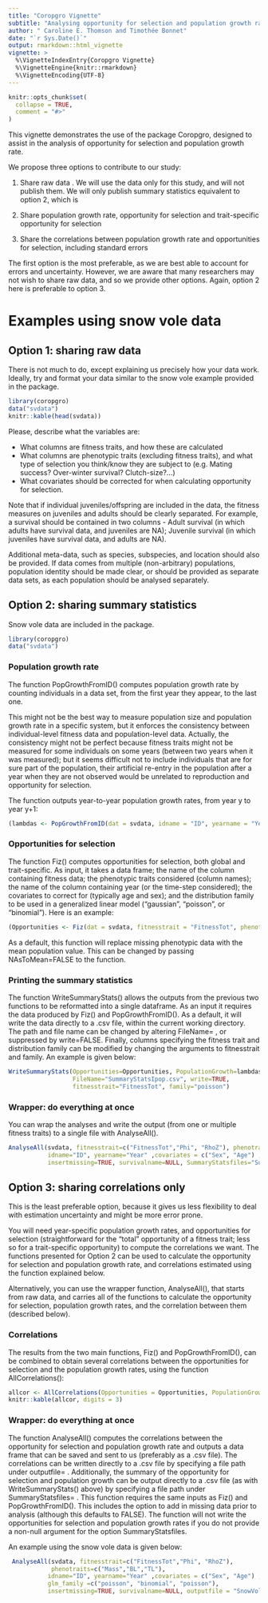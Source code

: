 ```yaml
---
title: "Coropgro Vignette"
subtitle: "Analysing opportunity for selection and population growth rate"
author: " Caroline E. Thomson and Timothée Bonnet"
date: "`r Sys.Date()`"
output: rmarkdown::html_vignette
vignette: >
  %\VignetteIndexEntry{Coropgro Vignette}
  %\VignetteEngine{knitr::rmarkdown}
  %\VignetteEncoding{UTF-8}
---
```


```r
knitr::opts_chunk$set(
  collapse = TRUE,
  comment = "#>"
)
```

This vignette demonstrates the use of the package Coropgro, designed to assist in the analysis of opportunity for selection and population growth rate.

We propose three options to contribute to our study:

1. Share raw data . We will use the data only for this study, and will not publish them. We will only publish summary statistics equivalent to option 2, which is

2. Share population growth rate, opportunity for selection and trait-specific opportunity for selection

3. Share the correlations between population growth rate and opportunities for selection, including standard errors

The first option is the most preferable, as we are best able to account for errors and uncertainty. However, we are aware that many researchers may not wish to share raw data, and so we provide other options. Again, option 2 here is preferable to option 3. 


# Examples using snow vole data

## Option 1: sharing raw data

There is not much to do, except explaining us precisely how your data work. 
Ideally, try and format your data similar to the snow vole example provided in the package.

```r
library(coropgro)
data("svdata")
knitr::kable(head(svdata))
```

Please, describe what the variables are:

* What columns are fitness traits, and how these are calculated
* What columns are phenotypic traits (excluding fitness traits), and what type of selection you think/know they are subject to (e.g. Mating success? Over-winter survival? Clutch-size?...)
* What covariates should be corrected for when calculating opportunity for selection.

Note that if individual juveniles/offspring are included in the data, the fitness measures on juveniles and adults should be clearly separated. For example, a survival should be contained in two columns - Adult survival (in which adults have survival data, and juveniles are NA); Juvenile survival (in which juveniles have survival data, and adults are NA). 

Additional meta-data, such as species, subspecies, and location should also be provided. If data comes from multiple (non-arbitrary) populations, population identity should be made clear, or should be provided as separate data sets, as each population should be analysed separately.

## Option 2: sharing summary statistics

Snow vole data are included in the package.

```r
library(coropgro)
data("svdata")
```

### Population growth rate

The function PopGrowthFromID() computes population growth rate by counting individuals in a data set, from the first year they appear, to the last one.

This might not be the best way to measure population size and population growth rate in a specific system, but it enforces the consistency between individual-level fitness data and population-level data. Actually, the consistency might not be perfect because fitness traits might not be measured for some individuals on some years (between two years when it was measured); but it seems difficult not to include individuals that are for sure part of the population, their artificial re-entry in the population after a year when they are not observed would be unrelated to reproduction and opportunity for selection. 

The function outputs year-to-year population growth rates, from year y to year y+1:
```r
(lambdas <- PopGrowthFromID(dat = svdata, idname = "ID", yearname = "Year"))
```

### Opportunities for selection

The function Fiz() computes opportunities for selection, both global and trait-specific. 
As input, it takes a data frame; the name of the column containing fitness data; the phenotypic traits considered (column names); the name of the column containing year (or the time-step considered); the covariates to correct for (typically age and sex); and the distribution family to be used in a generalized linear model ("gaussian", "poisson", or "binomial").
Here is an example:

```r
(Opportunities <- Fiz(dat = svdata, fitnesstrait = "FitnessTot", phenotraits = c("Mass", "BL", "TL"), yearname = "Year", covariates = c("Sex", "Age"), family = "poisson"))
```

As a default, this function will replace missing phenotypic data with the mean population value. This can be changed by passing NAsToMean=FALSE to the function. 


### Printing the summary statistics

The function WriteSummaryStats() allows the outputs from the previous two functions to be reformatted into a single dataframe. As an input it requires the data produced by Fiz() and PopGrowthFromID(). As a default, it will write the data directly to a .csv file, within the current working directory. The path and file name can be changed by altering FileName= , or suppressed by write=FALSE. Finally, columns specifying the fitness trait and distribution family can be modified by changing the arguments to fitnesstrait and family. An example is given below:

```r
WriteSummaryStats(Opportunities=Opportunities, PopulationGrowth=lambdas, 
                  FileName="SummaryStatsIpop.csv", write=TRUE,
                  fitnesstrait="FitnessTot", family="poisson")
```


### Wrapper: do everything at once

You can wrap the analyses and write the output (from one or multiple fitness traits) to a single file with AnalyseAll().

```r
AnalyseAll(svdata, fitnesstrait=c("FitnessTot","Phi", "RhoZ"), phenotraits=c("Mass","BL","TL"), 
           idname="ID", yearname="Year" ,covariates = c("Sex", "Age") , glm_family =c("poisson", "binomial", "poisson"),
           insertmissing=TRUE, survivalname=NULL, SummaryStatsfiles="SummaryStatsIpop.csv")
```


## Option 3: sharing correlations only

This is the least preferable option, because it gives us less flexibility to deal with estimation uncertainty and might be more error prone.

You will need year-specific population growth rates, and opportunities for selection (straightforward for the "total" opportunity of a fitness trait; less so for a trait-specific opportunity) to compute the correlations we want. The functions presented for Option 2 can be used to calculate the opportunity for selection and population growth rate, and correlations estimated using the function explained below. 

Alternatively, you can use the wrapper function, AnalyseAll(), that starts from raw data, and carries all of the functions to calculate the opportunity for selection, population growth rates, and the correlation between them (described below). 

### Correlations

The results from the two main functions, Fiz() and PopGrowthFromID(), can be combined to obtain several correlations between the opportunities for selection and the population growth rates, using the function AllCorrelations():

```r
allcor <- AllCorrelations(Opportunities = Opportunities, PopulationGrowth = lambdas)
knitr::kable(allcor, digits = 3)

```

### Wrapper: do everything at once

The function AnalyseAll() computes the correlations between the opportunity for selection and population growth rate and outputs a data frame that can be saved and sent to us (preferably as a .csv file). The correlations can be written directly to a .csv file by specifying a file path under outputfile= . Additionally, the summary of the opportunity for selection and population growth can be output directly to a .csv file (as with WriteSummaryStats() above) by specifying a file path under SummaryStatsfiles= . This function requires the same inputs as Fiz() and PopGrowthFromID(). This includes the option to add in missing data prior to analysis (although this defaults to FALSE). 
The function will not write the opportunities for selection and population growth rates if you do not provide a non-null argument for the option SummaryStatsfiles.

An example using the snow vole data is given below:

```r
 AnalyseAll(svdata, fitnesstrait=c("FitnessTot","Phi", "RhoZ"),
            phenotraits=c("Mass","BL","TL"), 
           idname="ID", yearname="Year" ,covariates = c("Sex", "Age") ,
           glm_family =c("poisson", "binomial", "poisson"),
           insertmissing=TRUE, survivalname=NULL, outputfile = "SnowVoles.csv")
```

